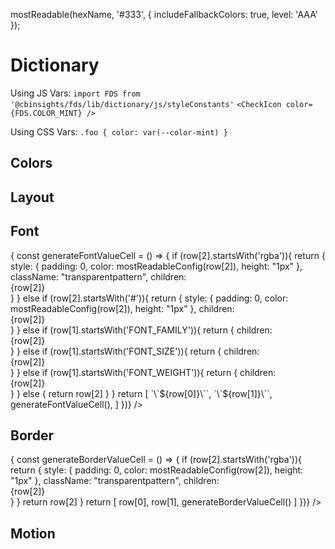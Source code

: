 
  mostReadable(hexName, '#333', { includeFallbackColors: true, level: 'AAA' });

<Meta title="Design Tokens/Dictionary" />

# Dictionary

Using JS Vars: 
`import FDS from '@cbinsights/fds/lib/dictionary/js/styleConstants'`
`<CheckIcon color={FDS.COLOR_MINT} />`

Using CSS Vars:
`.foo { color: var(--color-mint) }`

## Colors

<Story name="Colors">
  <ColorSwatchWrapper>
      <ColorSwatch hex="404040" cssVar="var(--color-charcoal)" jsVar="COLOR_CHARCOAL" />
      <ColorSwatch hex="757575" cssVar="var(--color-slate)" jsVar="COLOR_SLATE" />
      <ColorSwatch hex="a2a0a0" cssVar="var(--color-gray)" jsVar="COLOR_GRAY" />
      <ColorSwatch hex="c2bfbf" cssVar="var(--color-silver)" jsVar="COLOR_SILVER" />
      <ColorSwatch hex="d6d4d4" cssVar="var(--color-timberwolf)" jsVar="COLOR_TIMBERWOLF" />
      <ColorSwatch hex="f2f2f2" cssVar="var(--color-lightGray)" jsVar="COLOR_LIGHT_GRAY" />
      <ColorSwatch hex="ffffff" cssVar="var(--color-white)" jsVar="COLOR_WHITE" />
      <ColorSwatch hex="003366" cssVar="var(--color-navy)" jsVar="COLOR_NAVY" />
      <ColorSwatch hex="006699" cssVar="var(--color-blue)" jsVar="COLOR_BLUE" />
      <ColorSwatch hex="4cabce" cssVar="var(--color-aqua)" jsVar="COLOR_AQUA" />
      <ColorSwatch hex="bbdbe5" cssVar="var(--color-sky)" jsVar="COLOR_SKY" />
      <ColorSwatch hex="f1f5f7" cssVar="var(--color-haze)" jsVar="COLOR_HAZE" />
      <ColorSwatch hex="e5323e" cssVar="var(--color-red)" jsVar="COLOR_RED" />
      <ColorSwatch hex="ff6633" cssVar="var(--color-orange)" jsVar="COLOR_ORANGE" />
      <ColorSwatch hex="f9a862" cssVar="var(--color-sienna)" jsVar="COLOR_SIENNA" />
      <ColorSwatch hex="fcc89a" cssVar="var(--color-sand)" jsVar="COLOR_SAND" />
      <ColorSwatch hex="00986b" cssVar="var(--color-green)" jsVar="COLOR_GREEN" />
      <ColorSwatch hex="70c390" cssVar="var(--color-mint)" jsVar="COLOR_MINT" />
      <ColorSwatch hex="a02385" cssVar="var(--color-purple)" jsVar="COLOR_PURPLE" />
      <ColorSwatch hex="d772ad" cssVar="var(--color-violet)" jsVar="COLOR_VIOLET" />
  </ColorSwatchWrapper>
</Story>

## Layout

<Story name="Layout">
  <TableLayout
    shrinkLastColumn
    headers={['CSS VAR', 'JS VAR', 'VALUE']}
    rows={[
        [ 
          'var(--media-xs)',
          'MEDIA_XS',
          "18px",
        ],
        [ 
          'var(--media-s)',
          'MEDIA_S',
          "24px",
        ],
        [ 
          'var(--media-m)',
          'MEDIA_M',
          "34px",
        ],
        [ 
          'var(--media-l)',
          'MEDIA_L',
          "50px",
        ],
        [ 
          'var(--media-xl)',
          'MEDIA_XL',
          "72px",
        ],
        [ 
          'var(--space-double)',
          'SPACE_DOUBLE',
          "32px",
        ],
        [ 
          'var(--space-default)',
          'SPACE_DEFAULT',
          "16px",
        ],
        [ 
          'var(--space-half)',
          'SPACE_HALF',
          "8px",
        ],
        [ 
          'var(--zindex-navigation)',
          'ZINDEX_NAVIGATION',
          "10",
        ],
        [ 
          'var(--zindex-popover)',
          'ZINDEX_POPOVER',
          "20",
        ],
        [ 
          'var(--zindex-shim)',
          'ZINDEX_SHIM',
          "30",
        ],
        [ 
          'var(--zindex-modal)',
          'ZINDEX_MODAL',
          "40",
        ],
        [ 
          'var(--zindex-crazy)',
          'ZINDEX_CRAZY',
          "50",
        ],
    ]} 
  />
</Story>


## Font


<Story name="Font">
  <TableLayout
    shrinkLastColumn
    headers={['CSS VAR', 'JS VAR', 'VALUE']}
    rows={[
        ['var(--font-color-link)', 'FONT_COLOR_LINK', "#006699"],
        ['var(--font-color-linkInverted)', 'FONT_COLOR_LINK_INVERTED', "#4cabce"],
        ['var(--font-color-heading)', 'FONT_COLOR_HEADING', "#404040"],
        ['var(--font-color-primary)', 'FONT_COLOR_PRIMARY', "rgba(64, 64, 64, 0.87)"],
        ['var(--font-color-secondary)', 'FONT_COLOR_SECONDARY', "rgba(64, 64, 64, 0.60)"],
        ['var(--font-color-hint)', 'FONT_COLOR_HINT', "rgba(64, 64, 64, 0.38)"],
        ['var(--font-color-headingInverted)', 'FONT_COLOR_HEADING_INVERTED', "#ffffff"],
        ['var(--font-color-primaryInverted)', 'FONT_COLOR_PRIMARY_INVERTED', "rgba(255, 255, 255, 0.87)"],
        ['var(--font-color-secondaryInverted)', 'FONT_COLOR_SECONDARY_INVERTED', "rgba(255, 255, 255, 0.60)"],
        ['var(--font-color-hintInverted)', 'FONT_COLOR_HINT_INVERTED', "rgba(255, 255, 255, 0.38)"],
        ['var(--font-color-error)', 'FONT_COLOR_ERROR', "#e5323e"],
        ['var(--font-color-success)', 'FONT_COLOR_SUCCESS', "#00986b"],
        ['var(--font-color-errorInverted)', 'FONT_COLOR_ERROR_INVERTED', "#e5323e"],
        ['var(--font-color-successInverted)', 'FONT_COLOR_SUCCESS_INVERTED', "#70c390"],
        ['var(--font-family-condensed)', 'FONT_FAMILY_CONDENSED', "'Roboto Condensed', 'Helvetica Neue', Helvetica, 'Segoe UI', Arial, sans-serif"],
        ['var(--font-family-default)', 'FONT_FAMILY_DEFAULT', "Roboto, 'Helvetica Neue', Helvetica, 'Segoe UI', Arial, sans-serif"],
        ['var(--font-family-mono)', 'FONT_FAMILY_MONO', "Monaco, Consolas, monospace"],
        ['var(--font-lineHeight-bigText)', 'FONT_LINE_HEIGHT_BIG_TEXT', "1.2"],
        ['var(--font-lineHeight-default)', 'FONT_LINE_HEIGHT_DEFAULT', "1.5"],
        ['var(--font-lineHeight-smallText)', 'FONT_LINE_HEIGHT_SMALL_TEXT', "1.8"],
        ['var(--font-size-xs)', 'FONT_SIZE_XS', "10px"],
        ['var(--font-size-s)', 'FONT_SIZE_S', "12px"],
        ['var(--font-size-m)', 'FONT_SIZE_M', "14px"],
        ['var(--font-size-default)', 'FONT_SIZE_DEFAULT', "14px"],
        ['var(--font-size-l)', 'FONT_SIZE_L', "16px"],
        ['var(--font-size-xl)', 'FONT_SIZE_XL', "20px"],
        ['var(--font-size-2xl)', 'FONT_SIZE_2XL', "24px"],
        ['var(--font-size-3xl)', 'FONT_SIZE_3XL', "32px"],
        ['var(--font-size-4xl)', 'FONT_SIZE_4XL', "38px"],
        ['var(--font-weight-default)', 'FONT_WEIGHT_DEFAULT', "400"],
        ['var(--font-weight-medium)', 'FONT_WEIGHT_MEDIUM', "500"],
        ['var(--font-weight-bold)', 'FONT_WEIGHT_BOLD', "700"],
    ].map(row => {
      const generateFontValueCell = () => {
        if (row[2].startsWith('rgba')){
          return {
            style: { padding: 0, color: mostReadableConfig(row[2]), height: "1px" }, 
            className: "transparentpattern", 
            children: <div style={{ height: "100%", padding: "16px", cursor: "pointer", backgroundColor: row[2] }}>{row[2]}</div> 
          }
        } else if (row[2].startsWith('#')){
          return {
            style: { padding: 0, color: mostReadableConfig(row[2]), height: "1px" }, 
            children: <div style={{ height: "100%", padding: "16px", cursor: "pointer", backgroundColor: row[2] }}>{row[2]}</div> 
          }
        } else if (row[1].startsWith('FONT_FAMILY')){
          return {
            children: <div style={{ fontFamily: row[2] }}>{row[2]}</div> 
          }
        } else if (row[1].startsWith('FONT_SIZE')){
          return {
            children: <div style={{ fontSize: row[2] }}>{row[2]}</div> 
          }
        } else if (row[1].startsWith('FONT_WEIGHT')){
          return {
            children: <div style={{ fontWeight: row[2] }}>{row[2]}</div> 
          }
        } else {
          return row[2]
        }
      }
      return [
        `\`${row[0]}\``,
        `\`${row[1]}\``,
        generateFontValueCell(),
      ]
    })} 
  />
</Story>

## Border

<Story name="Border">
  <TableLayout
    shrinkLastColumn
    headers={['CSS VAR', 'JS VAR', 'VALUE']}
    rows={[
        ['var(--border-color-input)', 'BORDER_COLOR_INPUT', "rgba(64, 64, 64, 0.24)" ],
        ['var(--border-color-focusRing)', 'BORDER_COLOR_FOCUS_RING', "rgba(76, 171, 206, 0.6)" ],
        ['var(--border-radius-default)', 'BORDER_RADIUS_DEFAULT', "4px" ],
    ].map(row => {
      const generateBorderValueCell = () => {
        if (row[2].startsWith('rgba')){
          return {
            style: { padding: 0, color: mostReadableConfig(row[2]), height: "1px" }, 
            className: "transparentpattern", 
            children: <div style={{ height: "100%", padding: "16px", cursor: "pointer", backgroundColor: row[2] }}>{row[2]}</div> 
          }
        }
        return row[2]
      }
      return [
        row[0],
        row[1],
        generateBorderValueCell()
      ]
    })} 
  />
</Story>

## Motion

<Story name="Motion">
  <TableLayout
    shrinkLastColumn
    headers={['CSS VAR', 'JS VAR', 'VALUE']}
    rows={[
        ['var(--motion-easing-default)', 'MOTION_EASING_DEFAULT', "cubic-bezier(0.4, 0, 0.2, 1)" ],
        ['var(--motion-easing-decelerate)', 'MOTION_EASING_DECELERATE', "cubic-bezier(0, 0, 0.2, 1)" ],
        ['var(--motion-easing-accelerate)', 'MOTION_EASING_ACCELERATE', "cubic-bezier(0.4, 0, 1, 1)" ],
    ]} 
  />
</Story>
